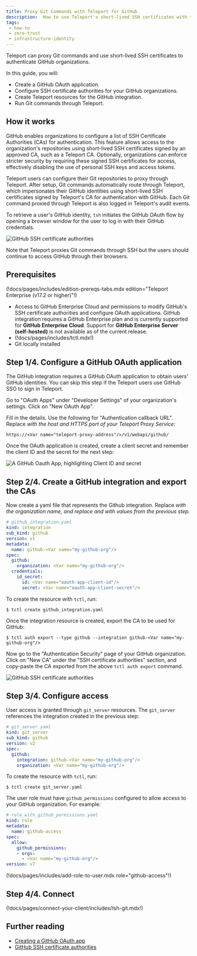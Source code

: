 ```yaml
---
title: Proxy Git Commands with Teleport for GitHub
description:  How to use Teleport's short-lived SSH certificates with the GitHub Certificate Authority.
tags:
 - how-to
 - zero-trust
 - infrastructure-identity
---
```


Teleport can proxy Git commands and use short-lived SSH certificates to
authenticate GitHub organizations.

In this guide, you will:
- Create a GitHub OAuth application.
- Configure SSH certificate authorities for your GitHub organizations.
- Create Teleport resources for the GitHub integration.
- Run Git commands through Teleport.

## How it works

GitHub enables organizations to configure a list of SSH Certificate Authorities
(CAs) for authentication. This feature allows access to the organization's
repositories using short-lived SSH certificates signed by an approved CA, such
as a Teleport CA. Optionally, organizations can enforce stricter security by
requiring these signed SSH certificates for access, effectively disabling the
use of personal SSH keys and access tokens.

Teleport users can configure their Git repositories to proxy through Teleport.
After setup, Git commands automatically route through Teleport, which
impersonates their GitHub identities using short-lived SSH certificates signed
by Teleport's CA for authentication with GitHub. Each Git command proxied
through Teleport is also logged in Teleport's audit events.

To retrieve a user's GitHub identity, `tsh` initiates the GitHub OAuth flow by
opening a browser window for the user to log in with their GitHub credentials.

![GitHub SSH certificate authorities](../../../../img/management/how-it-works-github-proxy.svg)

Note that Teleport proxies Git commands through SSH but the users should
continue to access GitHub through their browsers.

## Prerequisites

(!docs/pages/includes/edition-prereqs-tabs.mdx edition="Teleport Enterprise (v17.2 or higher)"!)
- Access to GitHub Enterprise Cloud and permissions to modify GitHub's SSH
  certificate authorities and configure OAuth applications.
  <Admonition type="info" title="GitHub Enterprise compatibility">
  GitHub integration requires a GitHub Enterprise plan and is currently
  supported for **GitHub Enterprise Cloud**. Support for **GitHub Enterprise
  Server (self-hosted)** is not available as of the current release.
  </Admonition>
- (!docs/pages/includes/tctl.mdx!)
- Git locally installed

## Step 1/4. Configure a GitHub OAuth application

The GitHub integration requires a GitHub OAuth application to obtain users'
GitHub identities. You can skip this step if the Teleport users use GitHub SSO
to sign in Teleport.

Go to "OAuth Apps" under "Developer Settings" of your organization's settings.
Click on "New OAuth App".

Fill in the details. Use the following for "Authentication callback URL".
Replace <Var name="teleport-proxy-address"/> with the host and HTTPS port of
your Teleport Proxy Service:

```code
https://<Var name="teleport-proxy-address"/>/v1/webapi/github/
```

Once the OAuth application is created, create a client secret and remember the
client ID and the secret for the next step:

![A GitHub Oauth App, highlighting Client ID and secret](../../../../img/sso/github-app-vars.png)

## Step 2/4. Create a GitHub integration and export the CAs

Now create a yaml file that represents the Github integration.  Replace
<Var name="my-github-org" /> with the organization name, and replace 
<Var name="oauth-app-client-id" />
and <Var name="oauth-app-client-secret" /> with values from the previous step.

```yaml
# github_integration.yaml
kind: integration
sub_kind: github
version: v1
metadata:
  name: github-<Var name="my-github-org"/>
spec:
  github:
    organization: <Var name="my-github-org"/>
  credentials:
    id_secret:
      id: <Var name="oauth-app-client-id"/>
      secret: <Var name="oauth-app-client-secret"/>
```

To create the resource with `tctl`, run:
```code
$ tctl create github_integration.yaml
```

Once the integration resource is created, export the CA to be used for GitHub:
```code
$ tctl auth export --type github --integration github-<Var name="my-github-org"/>
```

Now go to the "Authentication Security" page of your GitHub organization. Click
on "New CA" under the "SSH certificate authorities" section, and copy-paste the CA
exported from the above `tctl auth export` command.

![GitHub SSH certificate authorities](../../../../img/management/github-new-ca@2x.png)

## Step 3/4. Configure access

User access is granted through `git_server` resources. The `git_server`
references the integration created in the previous step:
```yaml
# git_server.yaml
kind: git_server
sub_kind: github
version: v2
spec:
  github:
    integration: github-<Var name="my-github-org"/>
    organization: <Var name="my-github-org"/>
```

To create the resource with `tctl`, run:
```code
$ tctl create git_server.yaml
```

The user role must have `github_permissions` configured to allow access to your
GitHub organization. For example:
```yaml
# role_with_github_permissions.yaml
kind: role
metadata:
  name: github-access
spec:
  allow:
    github_permissions:
    - orgs:
      - <Var name="my-github-org"/>
version: v7
```

(!docs/pages/includes/add-role-to-user.mdx role="github-access"!)

## Step 4/4. Connect

(!docs/pages/connect-your-client/includes/tsh-git.mdx!)

## Further reading
- [Creating a GitHub OAuth app](https://docs.github.com/en/apps/oauth-apps/building-oauth-apps/creating-an-oauth-app)
- [GitHub SSH certificate authorities](https://docs.github.com/en/enterprise-cloud@latest/organizations/managing-git-access-to-your-organizations-repositories/about-ssh-certificate-authorities)
